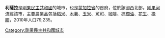 '''利薩拉'''是[[剛果民主共和國|剛果民主共和國]]的城市，也是[[蒙加拉省|蒙加拉省]]的首府，位於該國西北部，[[剛果河|剛果河]]流經該市，主要農業品包括[[稻米|稻米]]、[[木薯|木薯]]、[[玉米|玉米]]、[[可可|可可]]、[[咖啡|咖啡]]、[[棕櫚油|棕櫚油]]、[[花生|花生]]、[[橡膠|橡膠]]，2010年人口79,235。

{{DRCongo-stub}}

[[Category:剛果民主共和國城市|Category:剛果民主共和國城市]]